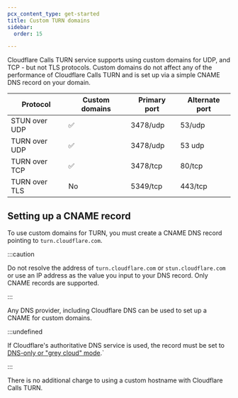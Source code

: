 ```yaml
---
pcx_content_type: get-started
title: Custom TURN domains
sidebar:
  order: 15

---
```


Cloudflare Calls TURN service supports using custom domains for UDP, and TCP - but not TLS protocols. Custom domains do not affect any of the performance of Cloudflare Calls TURN and is set up via a simple CNAME DNS record on your domain.

| Protocol      | Custom domains | Primary port | Alternate port |
| ------------- | -------------- | ------------ | -------------- |
| STUN over UDP | ✅              | 3478/udp     | 53/udp         |
| TURN over UDP | ✅              | 3478/udp     | 53 udp         |
| TURN over TCP | ✅              | 3478/tcp     | 80/tcp         |
| TURN over TLS | No             | 5349/tcp     | 443/tcp        |

## Setting up a CNAME record

To use custom domains for TURN, you must create a CNAME DNS record pointing to `turn.cloudflare.com`.

:::caution


Do not resolve the address of `turn.cloudflare.com` or `stun.cloudflare.com` or use an IP address as the value you input to your DNS record. Only CNAME records are supported.


:::

Any DNS provider, including Cloudflare DNS can be used to set up a CNAME for custom domains.

:::undefined


If Cloudflare's authoritative DNS service is used, the record must be set to [DNS-only or "grey cloud" mode](/dns/manage-dns-records/reference/proxied-dns-records/#dns-only-records).\`


:::

There is no additional charge to using a custom hostname with Cloudflare Calls TURN.

